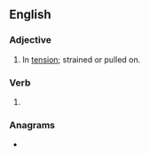 ==English==

===Adjective===
{{en-adj}}

# In [[tension]]; strained or pulled on.

===Verb===
{{head|en|verb form}}

# {{en-past of|tension}}

===Anagrams===
* {{anagrams|en|a=deeinnost|detension}}